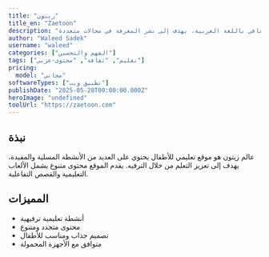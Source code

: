 ```yaml
---
title: "زيتون"
title_en: "Zaetoon"
description: "موقع إلكتروني يقدم محتوى تعليمي وثقافي باللغة العربية، يهدف إلى نشر المعرفة في مجالات متعددة."
author: "Waleed Sadek"
username: "waleed"
categories: ["الفهم والتحسين"]
tags: ["تعليم", "ثقافة", "محتوى-عربي"]
pricing:
  model: "مجاني"
softwareTypes: ["تطبيق ويب"]
publishDate: "2025-05-20T00:00:00.000Z"
heroImage: "undefined"
toolUrl: "https://zaetoon.com"
---
```

## نبذة
عالم زيتون هو موقع تعليمي للأطفال يحتوي على العديد من الأنشطة المسلية والمفيدة، يهدف إلى تعزيز التعلم من خلال الترفيه. يقدم الموقع محتوى متنوع يشمل الألعاب التعليمية والقصص التفاعلية.

## المميزات
- أنشطة تعليمية ترفيهية
- محتوى متجدد ومتنوع
- تصميم جذاب ومناسب للأطفال
- متوافق مع الأجهزة المحمولة